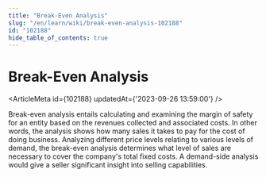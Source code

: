 ```yaml
---
title: "Break-Even Analysis"
slug: "/en/learn/wiki/break-even-analysis-102188"
id: "102188"
hide_table_of_contents: true
---
```



# Break-Even Analysis

<ArticleMeta id={102188} updatedAt={'2023-09-26 13:59:00'} />
<div className='border-solid border-b border-t-0 my-4 border-[var(--ifm-color-gray-300)]' />

Break-even analysis entails calculating and examining the margin of safety for an entity based on the revenues collected and associated costs. In other words, the analysis shows how many sales it takes to pay for the cost of doing business. Analyzing different price levels relating to various levels of demand, the break-even analysis determines what level of sales are necessary to cover the company's total fixed costs. A demand-side analysis would give a seller significant insight into selling capabilities.
